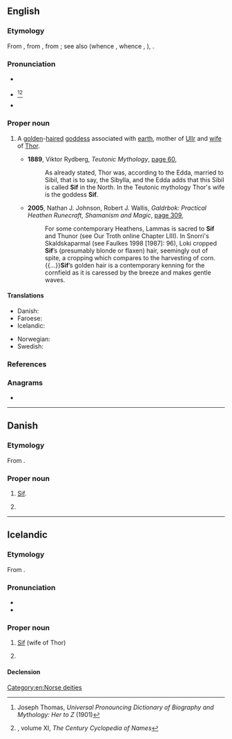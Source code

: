 {{also|sif|šif|šíf}}
==English==
{{wikipedia}}

===Etymology===
From {{der|en|non|-}}, from {{m|non|sif||kindred, kinswoman}}, from {{der|en|gem-pro|*sibjō}}; see also {{cog|ang|sibb||kinship}} (whence {{cog|enm|sib||having kinship; kinsmen}}, whence {{cog|en|sib}}, {{m|en|sibling}}), {{cog|de|Sippe||tribe}}.

===Pronunciation===
* {{IPA|en|/sɪf/}} {{q|anglicized}}
* {{q|approximating the Old Norse pronunciation}} {{IPAchar|/siːf/|lang=en}}<ref>Joseph Thomas, ''Universal Pronouncing Dictionary of Biography and Mythology: Her to Z'' (1901)</ref><ref>{{R:Century 1911}}, volume XI, ''The Century Cyclopedia of Names''</ref><!--and per WP also ''Random House Webster's Unabridged Dictionary''-->
* {{rhymes|en|ɪf|iːf|s=1}}

===Proper noun===
{{en-proper noun}}

# {{lb|en|Norse mythology}} A [[golden]]-[[hair]]ed [[goddess]] associated with [[earth]], mother of [[Ullr]] and [[wife]] of [[Thor]].
#* '''1889''', Viktor Rydberg, ''Teutonic Mythology'', [http://books.google.com.au/books?id=ZHnXAAAAMAAJ&q=%22sif%22&dq=%22sif%22&hl=en&sa=X&ei=9g40U4aLL4yYlQXYtYGABQ&redir_esc=y page 60],
#*: As already stated, Thor was, according to the Edda, married to Sibil, that is to say, the Sibylla, and the Edda adds that this Sibil is called '''Sif''' in the North. In the Teutonic mythology Thor's wife is the goddess '''Sif'''.
#* '''2005''', Nathan J. Johnson, Robert J. Wallis, ''Galdrbok: Practical Heathen Runecraft, Shamanism and Magic'', [http://books.google.com.au/books?id=iMj51FunVVIC&pg=PA309&dq=%22sif%22&hl=en&sa=X&ei=ggg0U5njMMvbkAXsooHIBw&redir_esc=y#v=onepage&q=%22sif%22&f=false page 309],
#*: For some contemporary Heathens, Lammas is sacred to '''Sif''' and Thunor (see Our Troth online Chapter LIII). In Snorri's Skaldskaparmal (see Faulkes 1998 [1987]: 96), Loki cropped '''Sif'''’s (presumably blonde or flaxen) hair, seemingly out of spite, a cropping which compares to the harvesting of corn.{{...}}'''Sif'''’s golden hair is a contemporary kenning for the cornfield as it is caressed by the breeze and makes gentle waves.

====Translations====
{{trans-top|wife of Thor}}
* Danish: {{t|da|Sif}}
* Faroese: {{t|fo|Siv|f}}
* Icelandic: {{t+|is|Sif|f}}
{{trans-mid}}
* Norwegian: {{t+|no|Siv}}
* Swedish: {{t+|sv|Siv}}
{{trans-bottom}}

===References===
<references/>

===Anagrams===
* {{anagrams|en|a=fis|FIS|IFS|IFs|ISF|ifs}}

[[Category:en:Norse deities]]

----

==Danish==

===Etymology===
From {{der|da|non|Sif}}.

===Proper noun===
{{head|da|proper noun}}

# {{lb|da|Norse mythology}} [[#English|Sif]].
# {{given name|da|female}}

----

==Icelandic==

===Etymology===
From {{der|is|non|Sif}}.

===Pronunciation===
* {{IPA|is|/sɪːv/}}
* {{rhymes|is|ɪːv|s=1}}

===Proper noun===
{{head|is|proper noun|g=f}}

# {{lb|is|Norse mythology}} [[#English|Sif]] (wife of Thor)
# {{given name|is|female}}

====Declension====
{{is-decl-noun-f-s1|S|i|f|j=j|def=-|pl=-}}